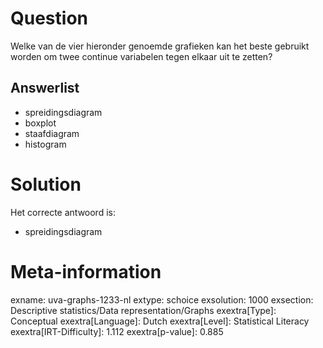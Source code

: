 Question
========

Welke van de vier hieronder genoemde grafieken kan het beste gebruikt
worden om twee continue variabelen tegen elkaar uit te zetten?

Answerlist
----------

* spreidingsdiagram
* boxplot
* staafdiagram
* histogram

Solution
========

Het correcte antwoord is: 

* spreidingsdiagram

Meta-information
================
exname: uva-graphs-1233-nl
extype: schoice
exsolution: 1000
exsection: Descriptive statistics/Data representation/Graphs
exextra[Type]: Conceptual
exextra[Language]: Dutch
exextra[Level]: Statistical Literacy
exextra[IRT-Difficulty]: 1.112
exextra[p-value]: 0.885
